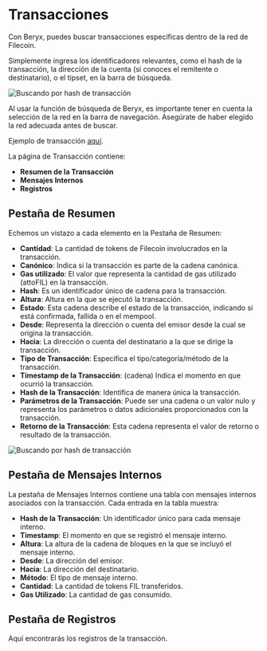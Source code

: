 # Transacciones

Con Beryx, puedes buscar transacciones específicas dentro de la red de Filecoin.

Simplemente ingresa los identificadores relevantes, como el hash de la transacción, la dirección de la cuenta (si conoces el remitente o destinatario), o el tipset, en la barra de búsqueda.

![Buscando por hash de transacción](../assets/image-3.webp)

Al usar la función de búsqueda de Beryx, es importante tener en cuenta la selección de la red en la barra de navegación. Asegúrate de haber elegido la red adecuada antes de buscar.

Ejemplo de transacción [aquí](https://beryx.io/fil/mainnet/txs/bafy2bzaceab3xcn7qkcuj5oyifa6dn3ihke55bdmerphef4r6aorjdhk3uriq?tab=overview).

La página de Transacción contiene:

- **Resumen de la Transacción**
- **Mensajes Internos**
- **Registros**

## Pestaña de Resumen

Echemos un vistazo a cada elemento en la Pestaña de Resumen:

- **Cantidad**: La cantidad de tokens de Filecoin involucrados en la transacción.
- **Canónico**: Indica si la transacción es parte de la cadena canónica.
- **Gas utilizado**: El valor que representa la cantidad de gas utilizado (attoFIL) en la transacción.
- **Hash**: Es un identificador único de cadena para la transacción.
- **Altura**: Altura en la que se ejecutó la transacción.
- **Estado**: Esta cadena describe el estado de la transacción, indicando si está confirmada, fallida o en el mempool.
- **Desde**: Representa la dirección o cuenta del emisor desde la cual se origina la transacción.
- **Hacia**: La dirección o cuenta del destinatario a la que se dirige la transacción.
- **Tipo de Transacción**: Especifica el tipo/categoría/método de la transacción.
- **Timestamp de la Transacción**: (cadena) Indica el momento en que ocurrió la transacción.
- **Hash de la Transacción**: Identifica de manera única la transacción.
- **Parámetros de la Transacción**: Puede ser una cadena o un valor nulo y representa los parámetros o datos adicionales proporcionados con la transacción.
- **Retorno de la Transacción**: Esta cadena representa el valor de retorno o resultado de la transacción.

![Buscando por hash de transacción](../assets/image-2.webp)

## Pestaña de Mensajes Internos

La pestaña de Mensajes Internos contiene una tabla con mensajes internos asociados con la transacción. Cada entrada en la tabla muestra:

- **Hash de la Transacción**: Un identificador único para cada mensaje interno.
- **Timestamp**: El momento en que se registró el mensaje interno.
- **Altura**: La altura de la cadena de bloques en la que se incluyó el mensaje interno.
- **Desde**: La dirección del emisor.
- **Hacia**: La dirección del destinatario.
- **Método**: El tipo de mensaje interno.
- **Cantidad**: La cantidad de tokens FIL transferidos.
- **Gas Utilizado**: La cantidad de gas consumido.

## Pestaña de Registros

Aquí encontrarás los registros de la transacción.


